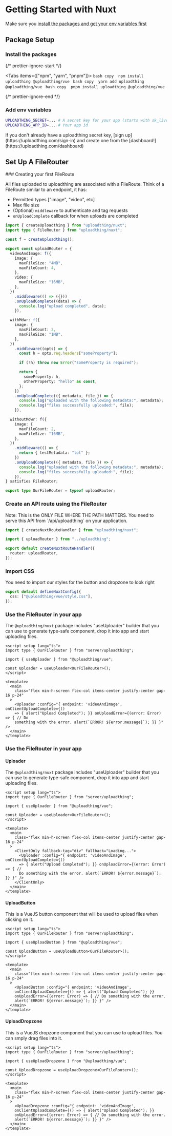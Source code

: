 
# Getting Started with Nuxt

Make sure you
[install the packages and get your env variables first](/getting-started)

## Package Setup

<Steps>

### Install the packages


{/* prettier-ignore-start */}

<Tabs items={["npm", "yarn", "pnpm"]}>
  <Tab>
    ```bash copy 
    npm install uploadthing @uploadthing/vue
    ```
  </Tab>
  <Tab>
    ```bash copy 
    yarn add uploadthing @uploadthing/vue
    ```
  </Tab>
  <Tab>
    ```bash copy 
    pnpm install uploadthing @uploadthing/vue
    ```
  </Tab>
</Tabs>

{/* prettier-ignore-end */}

### Add env variables

```bash copy
UPLOADTHING_SECRET=... # A secret key for your app (starts with sk_live_)
UPLOADTHING_APP_ID=... # Your app id
```

<Callout type="warning">
  If you don't already have a uploadthing secret key, [sign up](https://uploadthing.com/sign-in) and create one from
  the [dashboard!](https://uploadthing.com/dashboard)
</Callout>
</Steps>

## Set Up A FileRouter

<Steps>
### Creating your first FileRoute

All files uploaded to uploadthing are associated with a FileRoute. Think of a
FileRoute similar to an endpoint, it has:

- Permitted types ["image", "video", etc]
- Max file size
- (Optional) `middleware` to authenticate and tag requests
- `onUploadComplete` callback for when uploads are completed

```ts copy filename="server/uploadthing.ts"
import { createUploadthing } from "uploadthing/nuxt";
import type { FileRouter } from "uploadthing/nuxt";

const f = createUploadthing();

export const uploadRouter = {
  videoAndImage: f({
    image: {
      maxFileSize: "4MB",
      maxFileCount: 4,
    },
    video: {
      maxFileSize: "16MB",
    },
  })
    .middleware(() => ({}))
    .onUploadComplete((data) => {
      console.log("upload completed", data);
    }),

  withMdwr: f({
    image: {
      maxFileCount: 2,
      maxFileSize: "1MB",
    },
  })
    .middleware((opts) => {
      const h = opts.req.headers["someProperty"];

      if (!h) throw new Error("someProperty is required");

      return {
        someProperty: h,
        otherProperty: "hello" as const,
      };
    })
    .onUploadComplete(({ metadata, file }) => {
      console.log("uploaded with the following metadata:", metadata);
      console.log("files successfully uploaded:", file);
    }),

  withoutMdwr: f({
    image: {
      maxFileCount: 2,
      maxFileSize: "16MB",
    },
  })
    .middleware(() => {
      return { testMetadata: "lol" };
    })
    .onUploadComplete(({ metadata, file }) => {
      console.log("uploaded with the following metadata:", metadata);
      console.log("files successfully uploaded:", file);
    }),
} satisfies FileRouter;

export type OurFileRouter = typeof uploadRouter;
```

### Create an API route using the FileRouter

<Callout type="warning">
  Note: This is the ONLY FILE WHERE THE PATH MATTERS. You need to serve this API
  from `/api/uploadthing` on your application.
</Callout>

```ts copy filename="server/api/uploadthing.ts"
import { createNuxtRouteHandler } from "uploadthing/nuxt";

import { uploadRouter } from "../uploadthing";

export default createNuxtRouteHandler({
  router: uploadRouter,
});
```

### Import CSS

You need to import our styles for the button and dropzone to look right

```ts copy filename="nuxt.config.ts"
export default defineNuxtConfig({
  css: ["@uploadthing/vue/style.css"],
});
```

### Use the FileRouter in your app

The `@uploadthing/nuxt` package includes "useUploader" builder that you can use
to generate type-safe component, drop it into app and start uploading files.

```vue copy filename="components/Home.vue"
<script setup lang="ts">
import type { OurFileRouter } from "server/uploadthing";

import { useUploader } from "@uploadthing/vue";

const Uploader = useUploader<OurFileRouter>();
</script>

<template>
  <main
    class="flex min-h-screen flex-col items-center justify-center gap-16 p-24"
  >
    <Uploader :config="{ endpoint: 'videoAndImage', onClientUploadComplete={()
    => { alert("Upload Completed"); }} onUploadError={(error: Error) => { // Do
    something with the error. alert(`ERROR! ${error.message}`); }} }" />
  </main>
</template>
```

</Steps>

### Use the FileRouter in your app

#### Uploader

The `@uploadthing/nuxt` package includes "useUploader" builder that you can use
to generate type-safe component, drop it into app and start uploading files.

```vue copy filename="components/Home.vue"
<script setup lang="ts">
import type { OurFileRouter } from "server/uploadthing";

import { useUploader } from "@uploadthing/vue";

const Uploader = useUploader<OurFileRouter>();
</script>

<template>
  <main
    class="flex min-h-screen flex-col items-center justify-center gap-16 p-24"
  >
    <ClientOnly fallback-tag="div" fallback="Loading...">
      <Uploader :config="{ endpoint: 'videoAndImage', onClientUploadComplete={()
      => { alert("Upload Completed"); }} onUploadError={(error: Error) => { //
      Do something with the error. alert(`ERROR! ${error.message}`); }} }" />
    </ClientOnly>
  </main>
</template>
```

#### UploadButton

This is a VueJS button component that will be used to upload files when clicking
on it.

```vue copy filename="components/Home.vue"
<script setup lang="ts">
import type { OurFileRouter } from "server/uploadthing";

import { useUploadButton } from "@uploadthing/vue";

const UploadButton = useUploadButton<OurFileRouter>();
</script>

<template>
  <main
    class="flex min-h-screen flex-col items-center justify-center gap-16 p-24"
  >
    <UploadButton :config="{ endpoint: 'videoAndImage',
    onClientUploadComplete={() => { alert("Upload Completed"); }}
    onUploadError={(error: Error) => { // Do something with the error.
    alert(`ERROR! ${error.message}`); }} }" />
  </main>
</template>
```

#### UploadDropzone

This is a VueJS dropzone component that you can use to upload files. You can
smply drag files into it.

```vue copy filename="components/Home.vue"
<script setup lang="ts">
import type { OurFileRouter } from "server/uploadthing";

import { useUploadDropzone } from "@uploadthing/vue";

const UploadDropzone = useUploadDropzone<OurFileRouter>();
</script>

<template>
  <main
    class="flex min-h-screen flex-col items-center justify-center gap-16 p-24"
  >
    <UploadDropzone :config="{ endpoint: 'videoAndImage',
    onClientUploadComplete={() => { alert("Upload Completed"); }}
    onUploadError={(error: Error) => { // Do something with the error.
    alert(`ERROR! ${error.message}`); }} }" />
  </main>
</template>
```
